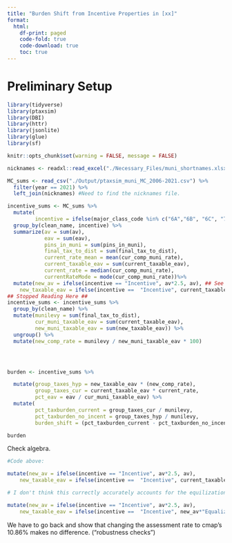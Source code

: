 ```yaml
---
title: "Burden Shift from Incentive Properties in [xx]"
format: 
  html:
    df-print: paged
    code-fold: true
    code-download: true
    toc: true
---
```


# Preliminary Setup

```r

library(tidyverse)
library(ptaxsim)
library(DBI)
library(httr)
library(jsonlite)
library(glue)
library(sf)

knitr::opts_chunk$set(warning = FALSE, message = FALSE)

```

```r
nicknames <- readxl::read_excel("./Necessary_Files/muni_shortnames.xlsx")

MC_sums <- read_csv("./Output/ptaxsim_muni_MC_2006-2021.csv") %>% 
  filter(year == 2021) %>% 
  left_join(nicknames) #Need to find the nicknames file.

incentive_sums <- MC_sums %>%
  mutate(
         incentive = ifelse(major_class_code %in% c("6A","6B", "6C", "7A","7B","7C","8"), "Incentive", "Non-Incentive")) %>% #double check there are no other incentives? Yea.
  group_by(clean_name, incentive) %>%
  summarize(av = sum(av),
            eav = sum(eav),
            pins_in_muni = sum(pins_in_muni),
            final_tax_to_dist = sum(final_tax_to_dist),
            current_rate_mean = mean(cur_comp_muni_rate),
            current_taxable_eav = sum(current_taxable_eav),
            current_rate = median(cur_comp_muni_rate),
            currentRateMode = mode(cur_comp_muni_rate))%>%
  mutate(new_av = ifelse(incentive == "Incentive", av*2.5, av), ## See below!
    new_taxable_eav = ifelse(incentive ==  "Incentive", current_taxable_eav * 2.5 , current_taxable_eav))
## Stopped Reading Here ##
incentive_sums <- incentive_sums %>% 
  group_by(clean_name) %>% 
  mutate(munilevy = sum(final_tax_to_dist),
         cur_muni_taxable_eav = sum(current_taxable_eav),
         new_muni_taxable_eav = sum(new_taxable_eav)) %>%
  ungroup() %>%
  mutate(new_comp_rate = munilevy / new_muni_taxable_eav * 100)




burden <- incentive_sums %>% 

  mutate(group_taxes_hyp = new_taxable_eav * (new_comp_rate),
         group_taxes_cur = current_taxable_eav * current_rate,
         pct_eav = eav / cur_muni_taxable_eav) %>%
  mutate(
         pct_taxburden_current = group_taxes_cur / munilevy,
         pct_taxburden_no_incent = group_taxes_hyp / munilevy,
         burden_shift = (pct_taxburden_current - pct_taxburden_no_incent)*100)

burden
```

Check algebra.

```r

#Code above:

mutate(new_av = ifelse(incentive == "Incentive", av*2.5, av),
    new_taxable_eav = ifelse(incentive ==  "Incentive", current_taxable_eav * 2.5 , current_taxable_eav))

# I don't think this currectly accurately accounts for the equilization factor (which I haven't tracked down yet but think is in Necessary Files). Should be (line 11):

mutate(new_av = ifelse(incentive == "Incentive", av*2.5, av),
    new_taxable_eav = ifelse(incentive ==  "Incentive", new_av*"Equalization Factor" , current_taxable_eav))

```

We have to go back and show that changing the assessment rate to cmap's 10.86% makes no difference. ("robustness checks")
